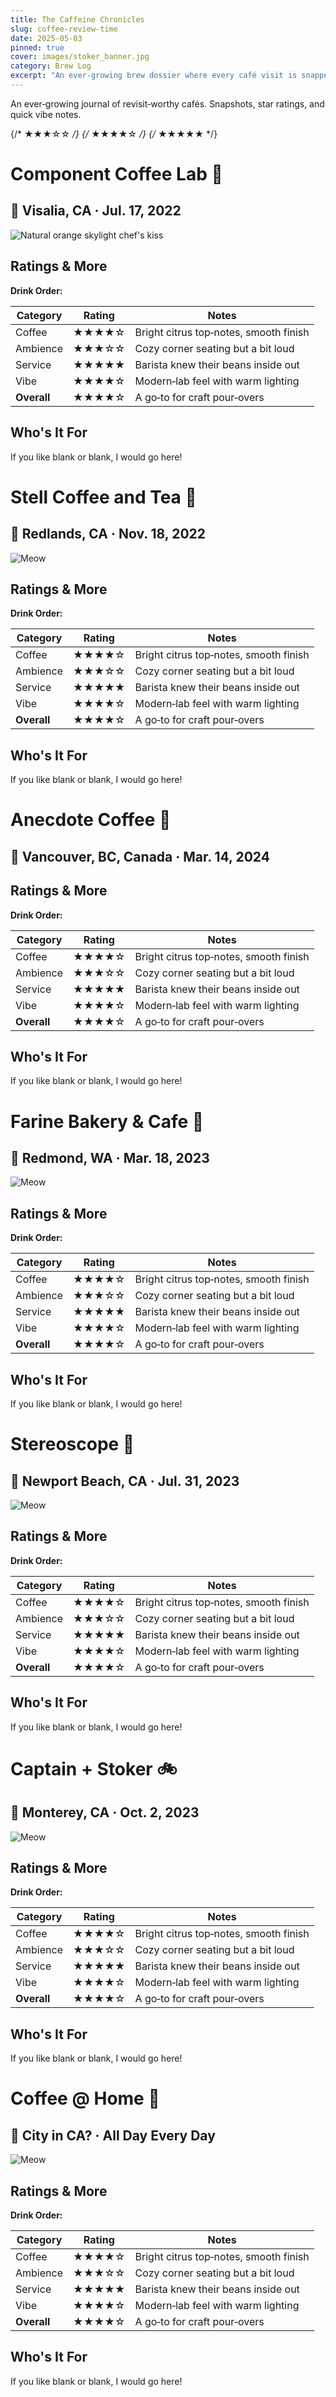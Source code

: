 ```yaml
---
title: The Caffeine Chronicles
slug: coffee-review-time
date: 2025-05-03
pinned: true
cover: images/stoker_banner.jpg
category: Brew Log
excerpt: "An ever‑growing brew dossier where every café visit is snapped, scored, and stored. Tracking my caffeine quests one sip at a time."
---
```


An ever‑growing journal of revisit‑worthy cafés. Snapshots, star ratings, and quick vibe notes.

{/* ★★★☆☆ */}
{/* ★★★★☆ */}
{/* ★★★★★ */}

# Component Coffee Lab 🧪
## 📍 Visalia, CA · Jul. 17, 2022

![Natural orange skylight **chef's kiss**](./images/component.jpg)

## Ratings & More

**Drink Order:**

| Category   | Rating      | Notes                                |
|------------|-------------|--------------------------------------|
| Coffee     | ★★★★☆    | Bright citrus top‑notes, smooth finish |
| Ambience   | ★★★☆☆    | Cozy corner seating but a bit loud   |
| Service    | ★★★★★    | Barista knew their beans inside out  |
| Vibe       | ★★★★☆    | Modern‑lab feel with warm lighting   |
| **Overall**| ★★★★☆    | A go‑to for craft pour‑overs         |

## Who's It For

If you like blank or blank, I would go here!

# Stell Coffee and Tea 🍵
## 📍 Redlands, CA · Nov. 18, 2022

![Meow](./images/stells.jpg)

## Ratings & More

**Drink Order:**

| Category   | Rating      | Notes                                |
|------------|-------------|--------------------------------------|
| Coffee     | ★★★★☆    | Bright citrus top‑notes, smooth finish |
| Ambience   | ★★★☆☆    | Cozy corner seating but a bit loud   |
| Service    | ★★★★★    | Barista knew their beans inside out  |
| Vibe       | ★★★★☆    | Modern‑lab feel with warm lighting   |
| **Overall**| ★★★★☆    | A go‑to for craft pour‑overs         |

## Who's It For

If you like blank or blank, I would go here!

# Anecdote Coffee 🎷
## 📍 Vancouver, BC, Canada · Mar. 14, 2024


<PostVideo video={figure8} alt="Wow" aspectRatio={0.5625}/>

## Ratings & More

**Drink Order:**

| Category   | Rating      | Notes                                |
|------------|-------------|--------------------------------------|
| Coffee     | ★★★★☆    | Bright citrus top‑notes, smooth finish |
| Ambience   | ★★★☆☆    | Cozy corner seating but a bit loud   |
| Service    | ★★★★★    | Barista knew their beans inside out  |
| Vibe       | ★★★★☆    | Modern‑lab feel with warm lighting   |
| **Overall**| ★★★★☆    | A go‑to for craft pour‑overs         |

## Who's It For

If you like blank or blank, I would go here!

# Farine Bakery & Cafe 🥐
## 📍 Redmond, WA · Mar. 18, 2023

![Meow](./images/farine.jpg)

## Ratings & More

**Drink Order:**

| Category   | Rating      | Notes                                |
|------------|-------------|--------------------------------------|
| Coffee     | ★★★★☆    | Bright citrus top‑notes, smooth finish |
| Ambience   | ★★★☆☆    | Cozy corner seating but a bit loud   |
| Service    | ★★★★★    | Barista knew their beans inside out  |
| Vibe       | ★★★★☆    | Modern‑lab feel with warm lighting   |
| **Overall**| ★★★★☆    | A go‑to for craft pour‑overs         |

## Who's It For

If you like blank or blank, I would go here!

# Stereoscope 🔭
## 📍 Newport Beach, CA · Jul. 31, 2023

![Meow](./images/stereoscope.jpg)

## Ratings & More

**Drink Order:**

| Category   | Rating      | Notes                                |
|------------|-------------|--------------------------------------|
| Coffee     | ★★★★☆    | Bright citrus top‑notes, smooth finish |
| Ambience   | ★★★☆☆    | Cozy corner seating but a bit loud   |
| Service    | ★★★★★    | Barista knew their beans inside out  |
| Vibe       | ★★★★☆    | Modern‑lab feel with warm lighting   |
| **Overall**| ★★★★☆    | A go‑to for craft pour‑overs         |

## Who's It For

If you like blank or blank, I would go here!

# Captain + Stoker 🚲
## 📍 Monterey, CA · Oct. 2, 2023

![Meow](./images/stoker.jpg)

## Ratings & More

**Drink Order:**

| Category   | Rating      | Notes                                |
|------------|-------------|--------------------------------------|
| Coffee     | ★★★★☆    | Bright citrus top‑notes, smooth finish |
| Ambience   | ★★★☆☆    | Cozy corner seating but a bit loud   |
| Service    | ★★★★★    | Barista knew their beans inside out  |
| Vibe       | ★★★★☆    | Modern‑lab feel with warm lighting   |
| **Overall**| ★★★★☆    | A go‑to for craft pour‑overs         |

## Who's It For

If you like blank or blank, I would go here!

# Coffee @ Home 🏡
## 📍 City in CA? · All Day Every Day

![Meow](./images/home_matcha.jpg)

## Ratings & More

**Drink Order:**

| Category   | Rating      | Notes                                |
|------------|-------------|--------------------------------------|
| Coffee     | ★★★★☆    | Bright citrus top‑notes, smooth finish |
| Ambience   | ★★★☆☆    | Cozy corner seating but a bit loud   |
| Service    | ★★★★★    | Barista knew their beans inside out  |
| Vibe       | ★★★★☆    | Modern‑lab feel with warm lighting   |
| **Overall**| ★★★★☆    | A go‑to for craft pour‑overs         |

## Who's It For

If you like blank or blank, I would go here!
